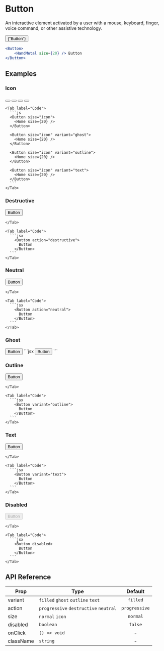 
# Button

An interactive element activated by a user with a mouse, keyboard, finger, voice command, or other assistive technology.

<ComponentPreview>
    <Container
        paddingVer="md"
        gap="sm"
        justify="space-evenly"
        align="center"
        direction="row"
        style={{ width: "100%" }}
    >
        <Button>
            <HandMetal size={20} /> {"Button"}
        </Button>
    </Container>
</ComponentPreview>

```jsx copy
<Button>
    <HandMetal size={20} /> Button
</Button>
```

## Examples

### Icon

  <TabGroup>
    <Tab label="Preview">
      <Container paddingVer="md" gap="sm" justify="space-evenly" align="center" direction="row" style={{minHeight: "5rem"}}>
        <Button size="icon"><Home size={20} /></Button>
        <Button size="icon" variant="ghost"><Home size={20} /></Button>
        <Button size="icon" variant="outline"><Home size={20} /></Button>
        <Button size="icon" variant="text"><Home size={20} /></Button>
      </Container>
    </Tab>

    <Tab label="Code">
      ```js
      <Button size="icon">
        <Home size={20} />
      </Button>

      <Button size="icon" variant="ghost">
        <Home size={20} />
      </Button>

      <Button size="icon" variant="outline">
        <Home size={20} />
      </Button>

      <Button size="icon" variant="text">
        <Home size={20} />
      </Button>
      ```
    </Tab>

  </TabGroup>

### Destructive

  <TabGroup>
    <Tab label="Preview">
      <Container paddingVer="md" gap="sm" justify="space-evenly" align="center" direction="row" style={{minHeight: "5rem"}}>
        <Button action="destructive"> Button </Button>
      </Container>

    </Tab>

    <Tab label="Code">
      ```jsx
        <Button action="destructive">
          Button
        </Button>
      ```
    </Tab>

  </TabGroup>

### Neutral

  <TabGroup>
    <Tab label="Preview">
      <Container paddingVer="md" gap="sm" justify="space-evenly" align="center" direction="row" style={{minHeight: "5rem"}}>
        <Button action="neutral"> Button </Button>
      </Container>

    </Tab>

    <Tab label="Code">
      ```jsx
        <Button action="neutral">
          Button
        </Button>
      ```
    </Tab>

  </TabGroup>

### Ghost 

<TabGroup>
  <Tab label="Preview">
    <Container paddingVer="md" gap="sm" justify="space-evenly" align="center" direction="row" style={{minHeight: "5rem"}}>
      <Button variant="ghost">
        Button
      </Button>
    </Container>

  </Tab>

<Tab label="Code">
    ```jsx
    <Button variant="ghost">Button</Button>
    ```
</Tab>

</TabGroup>

### Outline

  <TabGroup>
    <Tab label="Preview">
      <Container paddingVer="md" gap="sm" justify="space-evenly" align="center" direction="row" style={{minHeight: "5rem"}}>
        <Button variant="outline"> Button </Button>
      </Container>

    </Tab>

    <Tab label="Code">
      ```jsx
        <Button variant="outline">
          Button
        </Button>
      ```
    </Tab>

  </TabGroup>

### Text

  <TabGroup>
    <Tab label="Preview">
      <Container paddingVer="md" gap="sm" justify="space-evenly" align="center" direction="row" style={{minHeight: "5rem"}}>
        <Button variant="text"> Button </Button>
      </Container>

    </Tab>

    <Tab label="Code">
      ```jsx
        <Button variant="text">
          Button
        </Button>
      ```
    </Tab>

  </TabGroup>

### Disabled

  <TabGroup>
    <Tab label="Preview">
      <Container paddingVer="md" gap="sm" justify="space-evenly" align="center" direction="row" style={{minHeight: "5rem"}}>
        <Button disabled> Button </Button>
      </Container>

    </Tab>

    <Tab label="Code">
      ```jsx
        <Button disabled>
          Button
        </Button>
      ```
    </Tab>

  </TabGroup>

## API Reference

| Prop                   | Type                                  |    Default    |
| ---------------------- | ------------------------------------- | :-----------: |
| <Prop>variant</Prop>   | `filled` `ghost` `outline` `text`     |   `filled`    |
| <Prop>action</Prop>    | `progressive` `destructive` `neutral` | `progressive` |
| <Prop>size</Prop>      | `normal` `icon`                       |   `normal`    |
| <Prop>disabled</Prop>  | `boolean`                             |    `false`    |
| <Prop>onClick</Prop>   | `() => void`                          |       -       |
| <Prop>className</Prop> | `string`                              |       -       |
